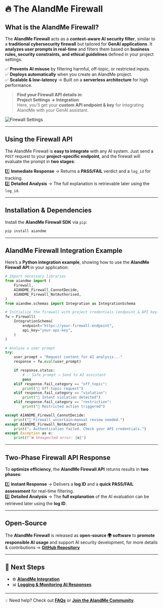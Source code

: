 # 🔥 The AIandMe Firewall  

## **What is the AIandMe Firewall?**  

The **AIandMe Firewall** acts as a **context-aware AI security filter**, similar to a **traditional cybersecurity firewall** but tailored for **GenAI applications**. It **analyzes user prompts in real-time** and filters them based on **business rules, security constraints, and ethical guidelines** defined in your project settings.  

✅ **Prevents AI misuse** by filtering harmful, off-topic, or restricted inputs.  
✅ **Deploys automatically** when you create an AIandMe project.  
✅ **Scalable & low-latency** → Built on a **serverless architecture** for high performance.  

> **Find your Firewall API details in**:  
**Project Settings → Integration**  
Here, you'll get your **custom API endpoint & key** for integrating AIandMe with your GenAI assistant.  

![Firewall Settings](./firewall_integration_data.png)  

---

## **Using the Firewall API**  

The AIandMe Firewall is **easy to integrate** with any AI system. Just send a `POST` request to your **project-specific endpoint**, and the firewall will evaluate the prompt in **two stages**:  

1️⃣ **Immediate Response** → Returns a **PASS/FAIL** verdict and a `log_id` for tracking.  
2️⃣ **Detailed Analysis** → The full explanation is retrievable later using the `log_id`.  

---

## **Installation & Dependencies**  

Install the **AIandMe Firewall SDK** via `pip`:  

```bash
pip install aiandme
```

---

## AIandMe Firewall Integration Example  

Here’s a **Python integration example**, showing how to use the **AIandMe Firewall API** in your application:  

```python
# Import necessary libraries
from aiandme import (
    Firewall,
    AIANDME_Firewall_CannotDecide,
    AIANDME_Firewall_NotAuthorised,
)
from aiandme.schemas import Integration as IntegrationSchema

# Initialize the firewall with project credentials (endpoint & API key)
fw = Firewall(
    IntegrationSchema(
        endpoint="https://your-firewall-endpoint",
        api_key="your-api-key",
    )
)

# Analyze a user prompt
try:
    user_prompt = "Request content for AI analysis..."
    response = fw.eval(user_prompt)

    if response.status:
        # ✅ Safe prompt → Send to AI assistant
        pass
    elif response.fail_category == "off_topic":
        print("🚫 Off-topic request")
    elif response.fail_category == "violation":
        print("🚫 Intent violation detected")
    elif response.fail_category == "restriction":
        print("🚫 Restricted action triggered")

except AIANDME_Firewall_CannotDecide:
    print("🤔 Firewall uncertain—manual review needed.")
except AIANDME_Firewall_NotAuthorised:
    print("⚠️ Authentication failed. Check your API credentials.")
except Exception as e:
    print(f"❌ Unexpected error: {e}")
```

---

## Two-Phase Firewall API Response  

To **optimize efficiency**, the **AIandMe Firewall API** returns results in **two phases**:  

1️⃣ **Instant Response** → Delivers a **log ID** and a **quick PASS/FAIL assessment** for real-time filtering.  
2️⃣ **Detailed Analysis** → The **full explanation** of the AI evaluation can be retrieved later using the **log ID**.  

---

## Open-Source
The **AIandMe Firewall** is released as **open-source 🌍 software** to **promote responsible AI usage** and support AI security development, for more details & contributions → [**GitHub Repository**](https://github.com/aiandme-io/firewall)  

---

## **🔗 Next Steps**
- ⚙️  **[AIandMe Integration](aiandme_integration)**  
- 📊 **[Logging & Monitoring AI Responses](logging_monitoring)**

---

💡 Need help? Check out **[FAQs](faqs)** or **[Join the AIandMe Community](community)**.

